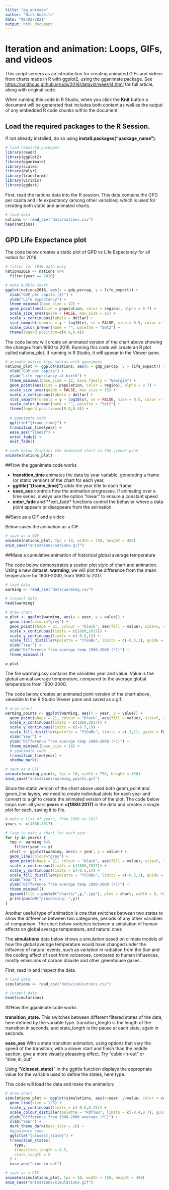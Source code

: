 ```yaml
---
title: "gg_animate"
author: "Nick Koleits"
date: "08/02/2021"
output: html_document
---
```


# Iteration and animation: Loops, GIFs, and videos

This script servers as an introduction for creating animated GIFs and videos from charts made in R with ggplot2, using the gganimate package. See <https://paldhous.github.io/ucb/2018/dataviz/week14.html> for full article, along with original code.

When running this code in R Studio, when you click the **Knit** button a document will be generated that includes both content as well as the output of any embedded R code chunks within the document. 


## Load the required packages to the R Session. 
If not already installed, do so using **install.packages("package_name")**.

```r
# load required packages
library(readr)
library(ggplot2)
library(gganimate)
library(scales)
library(dplyr)
library(transformr)
library(viridis)
library(ggdark)
```

First, read the nations data into the R session. This data contains the GPD per capita and life expectancy (among other variables) which is used for creating both static and animated charts. 

```r
# load data
nations <- read_csv("data/nations.csv")
head(nations)
```
## GPD Life Expectance plot

The code below creates a static plot of GPD vs Life Expectancy for all nation for 2016. 

```r
# filter for 2016 data only
nations2016 <- nations %>%
  filter(year == 2016)

# make bubble chart
ggplot(nations2016, aes(x = gdp_percap, y = life_expect)) +
  xlab("GDP per capita ($)") +
  ylab("Life expectancy") +
  theme_minimal(base_size = 12) +
  geom_point(aes(size = population, color = region), alpha = 0.7) +
  scale_size_area(guide = FALSE, max_size = 15) +
  scale_x_continuous(labels = dollar) +
  stat_smooth(formula = y ~ log10(x), se = FALSE, size = 0.5, color = "black", linetype="dotted") +
  scale_color_brewer(name = "", palette = "Set2") +
  theme(legend.position=c(0.8,0.4))
```

The code below will create an animated version of the chart above showing the changes from 1990 to 2016. Running this code will create an R plot called  nations_plot. If running in R Studio, it will appear in the Viewer pane. 
```r
# animate entire time series with gganimate
nations_plot <- ggplot(nations, aes(x = gdp_percap, y = life_expect)) +
  xlab("GDP per capita") +
  ylab("Life expectancy at birth") +
  theme_minimal(base_size = 12, base_family = "Georgia") +
  geom_point(aes(size = population, color = region), alpha = 0.7) +
  scale_size_area(guide = FALSE, max_size = 15) +
  scale_x_continuous(labels = dollar) +
  stat_smooth(formula = y ~ log10(x), se = FALSE, size = 0.5, color = "black", linetype="dotted") +
  scale_color_brewer(name = "", palette = "Set2") +
  theme(legend.position=c(0.8,0.4)) +
  
  # gganimate code
  ggtitle("{frame_time}") +
  transition_time(year) +
  ease_aes("linear") +
  enter_fade() +
  exit_fade()

# code below displays the animated chart in the viewer pane
animate(nations_plot)
```

##How the gganimate code works

* **transition_time** animates the data by year variable, generating a frame (or static version) of the chart for each year. 
* **ggtitle("{frame_time}")** adds the year title to each frame.
* **ease_aes** controls how the animation progresses. If animating over a time series, always use the option "linear" to ensure a constant speed.
* **enter_fade** and **exit_fade* functions control the behavior where a data point appears or disappears from the animation.

##Save as a GIF and a video

Below saves the animation as a GIF.
```r
# save as a GIF
animate(nations_plot, fps = 10, width = 750, height = 450)
anim_save("animations/nations.gif")
```

##Make a cumulative animation of historical global average temperature

The code below demonstrates a scatter plot style of chart and animation. Using a new dataset, **warming**, we will plot the difference from the mean temperature for 1900-2000, from 1880 to 2017. 

```r
# load data
warming <- read_csv("data/warming.csv")

# inspect data
head(warming)

# draw chart
w_plot <- ggplot(warming, aes(x = year, y = value)) +
  geom_line(colour="grey") +
  geom_point(shape = 21, colour = "black", aes(fill = value), size=5, stroke=1) +
  scale_x_continuous(limits = c(1880,2017)) +
  scale_y_continuous(limits = c(-0.5,1)) +
  scale_fill_distiller(palette = "YlGnBu", limits = c(-0.5,1), guide = FALSE) +
  xlab("Year") +
  ylab("Difference from average temp 1900-2000 (ºC)") +
  theme_minimal()

w_plot
```

The file warming.csv contains the variables year and value. Value is the global annual average temperature, compared to the average global temperature from 1900-2000.

The code below creates an animated point version of the chart above, viewable in the R Studio Viewer pane and saved as a gif. 
```r
# draw chart
warming_points <- ggplot(warming, aes(x = year, y = value)) +
  geom_point(shape = 21, colour = "black", aes(fill = value), size=5, stroke=1) +
  scale_x_continuous(limits = c(1880,2017)) +
  scale_y_continuous(limits = c(-0.5,1)) +
  scale_fill_distiller(palette = "YlGnBu", limits = c(-1,1), guide = FALSE) +
  xlab("Year") +
  ylab("Difference from average temp 1900-2000 (ºC)") +
  theme_minimal(base_size = 16) +
  # gganimate code
  transition_time(year) +
  shadow_mark()

# save as a GIF
animate(warming_points, fps = 10, width = 750, height = 450)
anim_save("animations/warming_points.gif")
```
Since the static version of the chart above used both geom_point and geom_line layers, we need to create individual plots for each year and convert to a gif to create the animated version of the plot. The code below loops over all years  **years <- c(1880:2017)** in the data and creates a single plot for each, saving it to file.

```r
# make a list of years, from 1880 to 2017
years <- c(1880:2017)

# loop to make a chart for each year
for (y in years) {
  tmp <- warming %>%
    filter(year <= y)
  chart <- ggplot(warming, aes(x = year, y = value)) +
  geom_line(colour="grey") +
  geom_point(shape = 21, colour = "black", aes(fill = value), size=5, stroke=1) +
  scale_x_continuous(limits = c(1880,2017)) +
  scale_y_continuous(limits = c(-0.5,1)) +
  scale_fill_distiller(palette = "YlGnBu", limits = c(-0.5,1), guide = FALSE) +
  xlab("Year") +
  ylab("Difference from average temp 1900-2000 (ºC)") +
  theme_minimal()
  ggsave(file = paste0("charts/",y,".jpg"), plot = chart, width = 8, height = 4.5, units = "in", dpi = 300)
  print(paste0("processing: ",y))
}

```
Another useful type of animation is one that switches between two states to show the difference between two categories, periods of any other variables of comparison. The chart below switches between a simulation of human effects on global average temperature, and natural ones

The **simulations** data below shows a simulation based on climate models of how the global average temperature would have changed under the influence of natural events, such as variation in radiation from the Sun and the cooling effect of soot from volcanoes, compared to human influences, mostly emissions of carbon dioxide and other greenhouse gases.

First, read in and inspect the data.

```r
# load data
simulations <- read_csv("data/simulations.csv")

# inspect data
head(simulations)
```
##How the gganimate code works

**transition_state.** This switches between different filtered states of the data, here defined by the variable type. transition_length is the length of the transition in seconds, and state_length is the pause at each state, again in seconds.

**ease_aes** With a state transition animation, using options that vary the speed of the transition, with a slower start and finish than the middle section, give a more visually pleaseing effect. Try "cubic-in-out" or "sine_in_out"

Using **"{closest_state}**" in the ggtitle function displays the appropriate value for the variable used to define the states, here type.


This code will load the data and make the animation:

```r
# draw chart
simulations_plot <- ggplot(simulations, aes(x=year, y=value, color = value)) +
  geom_line(size = 1.5) +
  scale_y_continuous(limits = c(-0.6,0.75)) +
  scale_colour_distiller(palette = "RdYlBu", limits = c(-0.4,0.7), guide = FALSE) +
  ylab("Difference from 1900-2000 average (ºC)") +
  xlab("Year") +
  dark_theme_dark(base_size = 16) +
  #gganimate code
  ggtitle("{closest_state}") +
  transition_states(
    type,
    transition_length = 0.5,
    state_length = 2
  ) +
  ease_aes("sine-in-out")

# save as a GIF
animate(simulations_plot, fps = 10, width = 750, height = 450)
anim_save("animations/simulations.gif")
```

